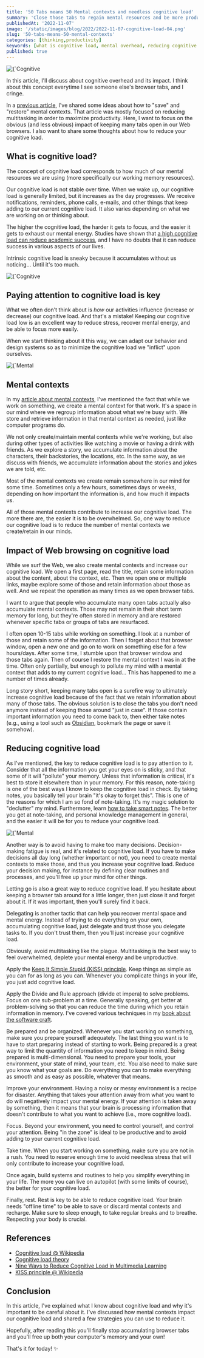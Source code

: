 ```yaml
---
title: '50 Tabs means 50 Mental contexts and needless cognitive load'
summary: 'Close those tabs to regain mental resources and be more productive'
publishedAt: '2022-11-07'
image: '/static/images/blog/2022/2022-11-07-cognitive-load-04.png'
slug: '50-tabs-means-50-mental-contexts'
categories: [thinking,productivity]
keywords: [what is cognitive load, mental overhead, reducing cognitive load, mental overhead]
published: true
---
```


<BlogPostCenteredContent>
  <Image
    alt={`Cognitive load`}
    src={`/static/images/blog/2022/2022-11-07-cognitive-load-04.png`}
    width={512}
    height={512}
    priority
  />
</BlogPostCenteredContent>

In this article, I'll discuss about cognitive overhead and its impact. I think about this concept everytime I see someone else's browser tabs, and I cringe.

In a [previous article](https://dsebastien.net/blog/2022-09-01-saving-and-restoring-mental-contexts-to-improve-mental-health-and-productivity), I've shared some ideas about how to "save" and "restore" mental contexts. That article was mostly focused on reducing multitasking in order to maximize productivity. Here, I want to focus on the obvious (and less obvious) impact of keeping many tabs open in our Web browsers. I also want to share some thoughts about how to reduce your cognitive load.

## What is cognitive load?
The concept of cognitive load corresponds to how much of our mental resources we are using (more specifically our working memory resources).

Our cognitive load is not stable over time. When we wake up, our cognitive load is generally limited, but it increases as the day progresses. We receive notifications, reminders, phone calls, e-mails, and other things that keep adding to our current cognitive load. It also varies depending on what we are working on or thinking about.

The higher the cognitive load, the harder it gets to focus, and the easier it gets to exhaust our mental energy. Studies have shown that [a high cognitive load can reduce academic success](https://doi.org/10.1016%2Fj.chb.2013.04.031), and I have no doubts that it can reduce success in various aspects of our lives.

Intrinsic cognitive load is sneaky because it accumulates without us noticing... Until it's too much.

<BlogPostCenteredContent>
  <Image
    alt={`Cognitive load`}
    src={`/static/images/blog/2022/2022-11-07-cognitive-load-01.png`}
    width={512}
    height={512}
    priority
  />
</BlogPostCenteredContent>

## Paying attention to cognitive load is key
What we often don't think about is _how_ our activities influence (increase or decrease) our cognitive load. And that's a mistake! Keeping our cognitive load low is an excellent way to reduce stress, recover mental energy, and be able to focus more easily.

When we start thinking about it this way, we can adapt our behavior and design systems so as to minimize the cognitive load we "inflict" upon ourselves.

<BlogPostCenteredContent>
  <Image
    alt={`Mental overhead`}
    src={`/static/images/blog/2022/2022-11-07-cognitive-load-02.png`}
    width={512}
    height={512}
    priority
  />
</BlogPostCenteredContent>

## Mental contexts
In my [article about mental contexts](https://dsebastien.net/blog/2022-09-01-saving-and-restoring-mental-contexts-to-improve-mental-health-and-productivity), I've mentioned the fact that while we work on something, we create a mental context for that work. It's a space in our mind where we regroup information about what we're busy with. We store and retrieve information in that mental context as needed, just like computer programs do.

We not only create/maintain mental contexts while we're working, but also during other types of activities like watching a movie or having a drink with friends. As we explore a story, we accumulate information about the characters, their backstories, the locations, etc. In the same way, as we discuss with friends, we accumulate information about the stories and jokes we are told, etc.

Most of the mental contexts we create remain somewhere in our mind for some time. Sometimes only a few hours, sometimes days or weeks, depending on how important the information is, and how much it impacts us.

All of those mental contexts contribute to increase our cognitive load. The more there are, the easier it is to be overwhelmed. So, one way to reduce our cognitive load is to reduce the number of mental contexts we create/retain in our minds.

## Impact of Web browsing on cognitive load
While we surf the Web, we also create mental contexts and increase our cognitive load. We open a first page, read the title, retain some information about the content, about the context, etc. Then we open one or multiple links, maybe explore some of those and retain information about those as well. And we repeat the operation as many times as we open browser tabs.

I want to argue that people who accumulate many open tabs actually also accumulate mental contexts. Those may not remain in their short term memory for long, but they're often stored in memory and are restored whenever specific tabs or groups of tabs are resurfaced.

I often open 10-15 tabs while working on something. I look at a number of those and retain some of the information. Then I forget about that browser window, open a new one and go on to work on something else for a few hours/days. After some time, I stumble upon that browser window and those tabs again. Then of course I restore the mental context I was in at the time. Often only partially, but enough to pollute my mind with a mental context that adds to my current cognitive load... This has happened to me a number of times already.

Long story short, keeping many tabs open is a surefire way to ultimately increase cognitive load because of the fact that we retain information about many of those tabs. The obvious solution is to close the tabs you don't need anymore instead of keeping those around "just in case". If those contain important information you need to come back to, then either take notes (e.g., using a tool such as [Obsidian](https://obsidian.md), bookmark the page or save it somehow).

## Reducing cognitive load
As I've mentioned, the key to reduce cognitive load is to pay attention to it. Consider that all the information you get your eyes on is sticky, and that some of it will "pollute" your memory. Unless that information is critical, it's best to store it elsewhere than in your memory. For this reason, note-taking is one of the best ways I know to keep the cognitive load in check. By taking notes, you basically tell your brain "it's okay to forget this". This is one of the reasons for which I am so fond of note-taking. It's my magic solution to "declutter" my mind. Furthermore, learn [how to take smart notes](https://developassion.gumroad.com/l/obsidian-starter-kit). The better you get at note-taking, and personal knowledge management in general, and the easier it will be for you to reduce your cognitive load.

<BlogPostCenteredContent>
  <Image
    alt={`Mental overhead`}
    src={`/static/images/blog/2022/2022-11-07-cognitive-load-03.png`}
    width={512}
    height={512}
    priority
  />
</BlogPostCenteredContent>

Another way is to avoid having to make too many decisions. Decision-making fatigue is real, and it's related to cognitive load. If you have to make decisions all day long (whether important or not), you need to create mental contexts to make those, and thus you increase your cognitive load. Reduce your decision making, for instance by defining clear routines and processes, and you'll free up your mind for other things.

Letting go is also a great way to reduce cognitive load. If you hesitate about keeping a browser tab around for a little longer, then just close it and forget about it. If it was important, then you'll surely find it back.

Delegating is another tactic that can help you recover mental space and mental energy. Instead of trying to do everything on your own, accumulating cognitive load, just delegate and trust those you delegate tasks to. If you don't trust them, then you'll just increase your cognitive load.

Obviously, avoid multitasking like the plague. Multitasking is the best way to feel overwhelmed, deplete your mental energy and be unproductive.

Apply the [Keep It Simple Stupid (KISS) principle](https://en.wikipedia.org/wiki/KISS_principle). Keep things as simple as you can for as long as you can. Whenever you complicate things in your life, you just add cognitive load.

Apply the Divide and Rule approach (divide et impera) to solve problems. Focus on one sub-problem at a time. Generally speaking, get better at problem-solving so that you can reduce the time during which you retain information in memory. I've covered various techniques in my [book about the software craft](https://dev-concepts.dev/table-of-contents#software-craft).

Be prepared and be organized. Whenever you start working on something, make sure you prepare yourself adequately. The last thing you want is to have to start preparing instead of starting to work. Being prepared is a great way to limit the quantity of information you need to keep in mind. Being prepared is multi-dimensional. You need to prepare your tools, your environment, your state of mind, your team, etc. You also need to make sure you know what your goals are. Do everything you can to make everything as smooth and as easy as possible, whatever that means.

Improve your environment. Having a noisy or messy environment is a recipe for disaster. Anything that takes your attention away from what you want to do will negatively impact your mental energy. If your attention is taken away by something, then it means that your brain is processing information that doesn't contribute to what you want to achieve (i.e., more cognitive load).

Focus. Beyond your environment, you need to control yourself, and control your attention. Being "in the zone" is ideal to be productive and to avoid adding to your current cognitive load.

Take time. When you start working on something, make sure you are not in a rush. You need to reserve enough time to avoid needless stress that will only contribute to increase your cognitive load.

Once again, build systems and routines to help you simplify everything in your life. The more you can live on autopilot (with some limits of course), the better for your cognitive load.

Finally, rest. Rest is key to be able to reduce cognitive load. Your brain needs "offline time" to be able to save or discard mental contexts and recharge. Make sure to sleep enough, to take regular breaks and to breathe. Respecting your body is crucial.

## References
* [Cognitive load @ Wikipedia](https://en.wikipedia.org/wiki/Cognitive_load)
* [Cognitive load theory](https://education.nsw.gov.au/about-us/educational-data/cese/publications/literature-reviews/cognitive-load-theory)
* [Nine Ways to Reduce Cognitive Load in Multimedia Learning](chrome-extension://efaidnbmnnnibpcajpcglclefindmkaj/https://www.uky.edu/~gmswan3/544/9_ways_to_reduce_CL.pdf)
* [KISS principle @ Wikipedia](https://en.wikipedia.org/wiki/KISS_principle)

## Conclusion
In this article, I've explained what I know about cognitive load and why it's important to be careful about it. I've discussed how mental contexts impact our cognitive load and shared a few strategies you can use to reduce it.

Hopefully, after reading this you'll finally stop accumulating browser tabs and you'll free up both your computer's memory and your own!

That's it for today! ✨

<PKMSignature />
